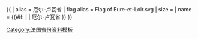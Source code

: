 {{ {{{1<noinclude>|country showdata</noinclude>}}}
| alias = 厄尔-卢瓦省
| flag alias = Flag of Eure-et-Loir.svg
| size = {{{size|}}}
| name = {{#if: {{{name|}}} | {{{name|}}} | 厄尔-卢瓦省 }}
}}<noinclude>
[[Category:法国省份资料模板]]
</noinclude>